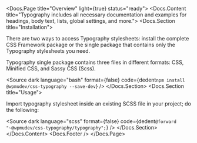 
<Meta title="SUI/CSS Framework/Typography/Overview" />

<Docs.Page title="Overview" light={true} status="ready">
	<Docs.Content title="Typography includes all necessary documentation and examples for headings, body text, lists, global settings, and more.">
		<Docs.Section title="Installation">
			<p>
				There are two ways to access Typography stylesheets: install the
				complete CSS Framework package or the single package that
				contains only the Typography stylesheets you need.
			</p>
			<p>
				Typography single package contains three files in different
				formats: CSS, Minified CSS, and Sassy CSS (Scss).
			</p>
			<Source
				dark
				language="bash"
				format={false}
				code={dedent`
npm install @wpmudev/css-typography --save-dev
				`}
			/>
		</Docs.Section>
		<Docs.Section title="Usage">
			<p>
				Import typography stylesheet inside an existing SCSS file in
				your project; do the following:
			</p>
			<Source
				dark
				language="scss"
				format={false}
				code={dedent`
@forward "~@wpmudev/css-typography/typography";
				`}
			/>
		</Docs.Section>
	</Docs.Content>
	<Docs.Footer />
</Docs.Page>
